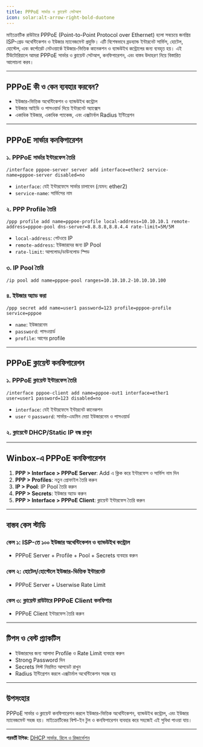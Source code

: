 ```yaml
---
title: PPPoE সার্ভার ও ক্লায়েন্ট সেটআপ
icon: solar:alt-arrow-right-bold-duotone
---
```


মাইক্রোটিক রাউটারে PPPoE (Point-to-Point Protocol over Ethernet) হলো সবচেয়ে জনপ্রিয় ISP-গ্রেড অথেন্টিকেশন ও ইউজার ম্যানেজমেন্ট প্রযুক্তি। এটি বিশেষভাবে ব্রডব্যান্ড ইন্টারনেট সার্ভিস, হোটেল, হোস্টেল, এবং কর্পোরেট নেটওয়ার্কে ইউজার-ভিত্তিক কানেকশন ও ব্যান্ডউইথ কন্ট্রোলের জন্য ব্যবহৃত হয়। এই টিউটোরিয়ালে আমরা PPPoE সার্ভার ও ক্লায়েন্ট সেটআপ, কনফিগারেশন, এবং বাস্তব উদাহরণ নিয়ে বিস্তারিত আলোচনা করব।

---

## PPPoE কী ও কেন ব্যবহার করবেন?

- ইউজার-ভিত্তিক অথেন্টিকেশন ও ব্যান্ডউইথ কন্ট্রোল
- ইউজার আইডি ও পাসওয়ার্ড দিয়ে ইন্টারনেট অ্যাক্সেস
- একাধিক ইউজার, একাধিক প্যাকেজ, এবং এক্সটার্নাল Radius ইন্টিগ্রেশন

---

## PPPoE সার্ভার কনফিগারেশন

### ১. PPPoE সার্ভার ইন্টারফেস তৈরি

```shell
/interface pppoe-server server add interface=ether2 service-name=pppoe-server disabled=no
```

- `interface`: যেই ইন্টারফেসে সার্ভার চালাবেন (যেমন: ether2)
- `service-name`: সার্ভিসের নাম

### ২. PPP Profile তৈরি

```shell
/ppp profile add name=pppoe-profile local-address=10.10.10.1 remote-address=pppoe-pool dns-server=8.8.8.8,8.8.4.4 rate-limit=5M/5M
```

- `local-address`: গেটওয়ে IP
- `remote-address`: ইউজারদের জন্য IP Pool
- `rate-limit`: আপলোড/ডাউনলোড স্পিড

### ৩. IP Pool তৈরি

```shell
/ip pool add name=pppoe-pool ranges=10.10.10.2-10.10.10.100
```

### ৪. ইউজার অ্যাড করা

```shell
/ppp secret add name=user1 password=123 profile=pppoe-profile service=pppoe
```

- `name`: ইউজারনেম
- `password`: পাসওয়ার্ড
- `profile`: আগের profile

---

## PPPoE ক্লায়েন্ট কনফিগারেশন

### ১. PPPoE ক্লায়েন্ট ইন্টারফেস তৈরি

```shell
/interface pppoe-client add name=pppoe-out1 interface=ether1 user=user1 password=123 disabled=no
```

- `interface`: যেই ইন্টারফেসে ইন্টারনেট কানেকশন
- `user` ও `password`: সার্ভার-এডমিন দেয়া ইউজারনেম ও পাসওয়ার্ড

### ২. ক্লায়েন্টে DHCP/Static IP বন্ধ রাখুন

---

## Winbox-এ PPPoE কনফিগারেশন

1. **PPP > Interface > PPPoE Server**: Add এ ক্লিক করে ইন্টারফেস ও সার্ভিস নাম দিন
2. **PPP > Profiles**: নতুন প্রোফাইল তৈরি করুন
3. **IP > Pool**: IP Pool তৈরি করুন
4. **PPP > Secrets**: ইউজার অ্যাড করুন
5. **PPP > Interface > PPPoE Client**: ক্লায়েন্ট ইন্টারফেস তৈরি করুন

---

## বাস্তব কেস স্টাডি

### কেস ১: ISP-তে ১০০ ইউজার অথেন্টিকেশন ও ব্যান্ডউইথ কন্ট্রোল
- PPPoE Server + Profile + Pool + Secrets ব্যবহার করুন

### কেস ২: হোটেল/হোস্টেলে ইউজার-ভিত্তিক ইন্টারনেট
- PPPoE Server + Userwise Rate Limit

### কেস ৩: ক্লায়েন্ট রাউটারে PPPoE Client কনফিগার
- PPPoE Client ইন্টারফেস তৈরি করুন

---

## টিপস ও বেস্ট প্র্যাকটিস
- ইউজারদের জন্য আলাদা Profile ও Rate Limit ব্যবহার করুন
- Strong Password দিন
- Secrets লিস্ট নিয়মিত আপডেট রাখুন
- Radius ইন্টিগ্রেশন করলে এক্সটার্নাল অথেন্টিকেশন সহজ হয়

---

## উপসংহার

PPPoE সার্ভার ও ক্লায়েন্ট কনফিগারেশন করলে ইউজার-ভিত্তিক অথেন্টিকেশন, ব্যান্ডউইথ কন্ট্রোল, এবং ইউজার ম্যানেজমেন্ট সহজ হয়। মাইক্রোটিকের বিল্ট-ইন টুল ও কনফিগারেশন ব্যবহার করে সহজেই এই সুবিধা পাওয়া যায়।

---

**পরবর্তী টপিক:** [DHCP সার্ভার, রিলে ও রিজার্ভেশন](/mikrotik/dhcp)
